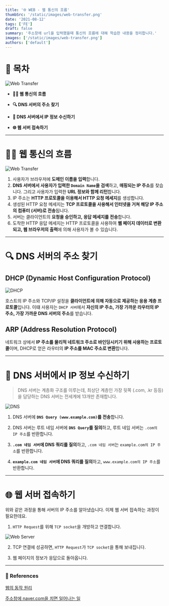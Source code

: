 ```yaml
---
title: '🌐 WEB - 웹 통신의 흐름'
thumbSrc: '/static/images/web-transfer.png'
date: '2021-08-12'
tags: ['FE']
draft: false
summary: '주소창에 url을 입력했을때 통신의 흐름에 대해 학습한 내용을 정리합니다.'
images: ['/static/images/web-transfer.png']
authors: ['default']
---
```


# 📌 목차

![Web Transfer](/static/images/web-transfer.png)

- **💁🏻 웹 통신의 흐름**

- **🔍 DNS 서버의 주소 찾기**

- **🎯 DNS 서버에서 IP 정보 수신하기**

- **🌐 웹 서버 접속하기**

---

# 💁🏻 웹 통신의 흐름

![Web Transfer](/static/images/web-transfer2.png)

1. 사용자가 브라우저에 **도메인 이름을 입력**합니다.
2. **DNS 서버에서 사용자가 입력한 `Domain Name`을 검색**하고, **매핑되는 IP 주소**를 찾습니다. 그리고 사용자가 입력한 **URL 정보와 함께 리턴**합니다.
3. IP 주소는 **HTTP 프로토콜을 이용해서 HTTP 요청 메세지**를 생성합니다.
4. 생성된 HTTP 요청 메세지는 **TCP 프로토콜을 사용해서 인터넷을 거쳐 해당 IP 주소의 컴퓨터 (서버)로 전송**됩니다.
5. 서버는 클라이언트의 **요청을 승인하고, 응답 메세지를 전송**합니다.
6. 도착한 HTTP 응답 메세지는 HTTP 프로토콜을 사용하여 **웹 페이지 데이터로 변환되고, 웹 브라우저의 출력**에 의해 사용자가 볼 수 있습니다.

---

# 🔍 DNS 서버의 주소 찾기

## DHCP (Dynamic Host Configuration Protocol)

![DHCP](/static/images/dhcp.png)

호스트의 IP 주소와 TCP/IP 설정을 **클라이언트에 의해 자동으로 제공하는 응용 계층 프로토콜**입니다. 이떄 사용자는 `DHCP 서버`에서 **자신의 IP 주소, 가장 가까운 라우터의 IP 주소, 가장 가까운 DNS 서버의 주소**를 받습니다.

## ARP (Address Resolution Protocol)

네트워크 상에서 **IP 주소를 물리적 네트워크 주소로 바인딩시키기 위해 사용하는 프로토콜**이며, DHCP로 얻은 라우터의 **IP 주소를 MAC 주소로 변환**합니다.

---

# 🎯 DNS 서버에서 IP 정보 수신하기

> DNS 서버는 계층화 구조를 이루는데, 최상단 계층인 가장 뒷쪽 (.com, .kr 등등)을 담당하는 DNS 서버는 전세계에 13개만 존재합니다.

![DNS](/static/images/dns.png)

1. DNS 서버에 **`DNS Query (www.example.com)`를 전송**합니다.

2. DNS 서버는 루트 네임 서버에 **`DNS Query`를 질의**하고, 루트 네임 서버는 `.com의 IP 주소`를 반환합니다.

3. **`.com 네임 서버`에 DNS 쿼리를 질의**하고, `.com 네임 서버`는 `example.com의 IP 주소`를 반환합니다.

4. **`example.com 네임 서버`에 DNS 쿼리를 질의**하고, `www.example.com의 IP 주소`를 반환합니다.

---

# 🌐 웹 서버 접속하기

위와 같은 과정을 통해 서버의 IP 주소를 알아냈습니다. 이제 웹 서버 접속하는 과정이 필요한데요.

1. `HTTP Request`를 위해 `TCP socket`을 개방하고 연결합니다.

![Web Server](/static/images/web-server.png)

2. TCP 연결에 성공하면, `HTTP Request`가 `TCP socket`을 통해 보내집니다.

3. 웹 페이지의 정보가 응답으로 돌아옵니다.

---

### 🔗 References

[웹의 동작 원리](http://tcpschool.com/webbasic/works)

[주소창에 naver.com을 치면 일어나는 일](https://github.com/WooVictory/Ready-For-Tech-Interview/blob/master/Network/%EC%A3%BC%EC%86%8C%EC%B0%BD%EC%97%90%20naver.com%EC%9D%84%20%EC%B9%98%EB%A9%B4%20%EC%9D%BC%EC%96%B4%EB%82%98%EB%8A%94%20%EC%9D%BC.md)
